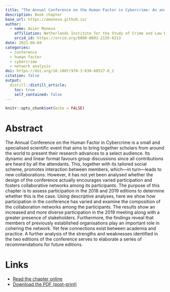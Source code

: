 ```yaml
---
title: "The Annual Conference on the Human Factor in Cybercrime: An analysis of participation in the 2018 and 2019 meetings"
description: Book chapter
base_url: https://amoneva.github.io/
author:
  - name: Asier Moneva
    affiliation: Netherlands Institute for the Study of Crime and Law Enforcement (NSCR) & Centre of Expertise Cyber Security at The Hague University of Applied Sciences & Crimina Center for the Study and Prevention of Crime at Miguel Hernandez University
    orcid_id: https://orcid.org/0000-0002-2156-0213
date: 2021-06-04
categories:
  - conference
  - human factor
  - cybercrime
  - network analysis
doi: https://doi.org/10.1007/978-3-030-60527-8_2
citation: false
output:
  distill::distill_article:
    toc: true
    self_contained: false
---
```


```r
knitr::opts_chunk$set(echo = FALSE)
```

# Abstract

The Annual Conference on the Human Factor in Cybercrime is a small and specialised scientific event that aims to bring together scholars from around the world to present their research advances to a select audience. Its dynamic and linear format favours group discussions since all contributions are heard by all the attendants. This, together with its tailored social scheme, promotes interaction between members, which—in turn—leads to new collaborations. However, it has not yet been analysed whether the design of the conference actually encourages varied participation and fosters collaborative networks among its participants. The purpose of this chapter is to assess participation in the 2018 and 2019 editions to determine whether this is the case. Using descriptive analyses, here we show how participation in the conference has varied and examine the composition of the collaboration networks among the participants. The results show an increased and more diverse participation in the 2019 meeting along with a greater presence of stakeholders. Furthermore, the findings reveal that members of previously established organisations play an important role in cohering the network. Yet few connections exist between academia and practice. A further analysis of the strengths and weaknesses identified in the two editions of the conference serves to elaborate a series of recommendations for future editions.

# Links

-   [Read the chapter online](https://books.google.com/books?hl=en&lr=&id=eZosEAAAQBAJ&oi=fnd&pg=PA5&ots=Dtu36tRozu&sig=GTCbC6rgOp6mjv-EQmcWwrVzErI&redir_esc=y#v=onepage&q&f=false)
-   [Download the PDF (post-print)](moneva_2021_the_annual_conference_on_the.pdf)
